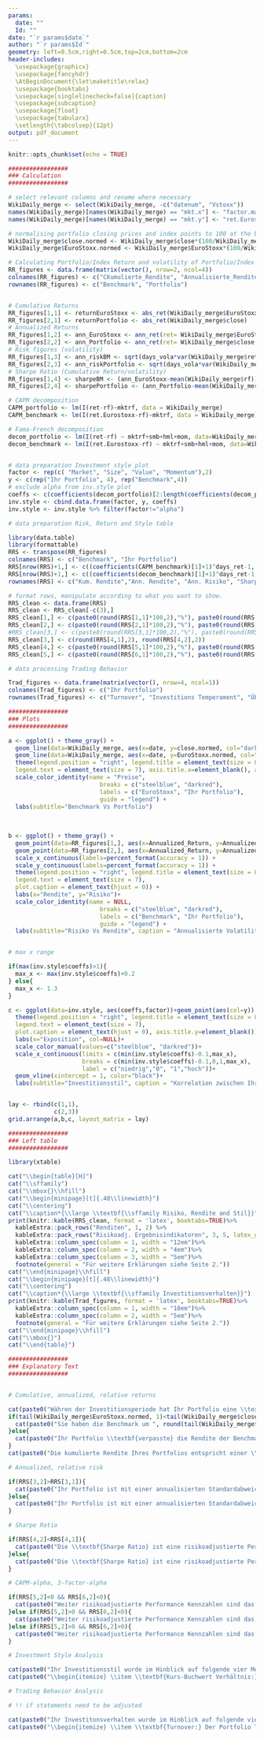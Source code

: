 ```yaml
---
params:
  date: ""
  Id: ""
date: "`r params$date`"
author: "`r params$Id`"
geometry: left=0.5cm,right=0.5cm,top=2cm,bottom=2cm
header-includes:
  \usepackage{graphicx}
  \usepackage{fancyhdr}
  \AtBeginDocument{\let\maketitle\relax}
  \usepackage{booktabs}
  \usepackage[singlelinecheck=false]{caption}
  \usepackage{subcaption}
  \usepackage{float}
  \usepackage{tabularx}
  \setlength{\tabcolsep}{12pt}
output: pdf_document
---
```


\makeatletter
\fancypagestyle{plain}{
  \fancyhf{}
  \fancyhead[R]{Inv. period: \@date}
  \fancyhead[C]{\small{ID: \@author}}
  \fancyhead[L]{Feedback Investitionsverhalten}
  \fancyfoot[C]{\thepage}
  \fancyfoot[R]{\includegraphics[width=6cm]{Duo_logo.png}}
}

\pagestyle{plain}
\vspace*{1\baselineskip}

```r
knitr::opts_chunk$set(echo = TRUE)
```

```r

#################
### Calculation
#################

# select relevant columns and rename where necessary 
WikiDaily_merge <- select(WikiDaily_merge, -c("datenum", "Vstoxx"))
names(WikiDaily_merge)[names(WikiDaily_merge) == "mkt.x"] <- "factor.market"
names(WikiDaily_merge)[names(WikiDaily_merge) == "mkt.y"] <- "ret.Eurostoxx"

# normalising portfolio closing prices and index points to 100 at the beginning
WikiDaily_merge$close.normed <- WikiDaily_merge$close*(100/WikiDaily_merge$close[1])
WikiDaily_merge$EuroStoxx.normed <- WikiDaily_merge$EuroStoxx*(100/WikiDaily_merge$EuroStoxx[1])

# Calculating Portfolio/Index Return and volatility of Portfolio/Index Returns
RR_figures <- data.frame(matrix(vector(), nrow=2, ncol=4))
colnames(RR_figures) <- c("CKumulierte_Rendite", "Annualisierte_Rendite", "Annualisiertes_Risiko", "Sharpe_Ratio")
rownames(RR_figures) <- c("Benchmark", "Portfolio")


# Cumulative Returns
RR_figures[1,1] <- returnEuroStoxx <- abs_ret(WikiDaily_merge$EuroStoxx)
RR_figures[2,1] <- returnPortfolio <- abs_ret(WikiDaily_merge$close)
# Annualized Returns
RR_figures[1,2] <- ann_EuroStoxx <- ann_ret(ret= WikiDaily_merge$EuroStoxx, days_ret=days_ret, start_date = start_date, end_date=end_date)
RR_figures[2,2] <- ann_Portfolio <- ann_ret(ret= WikiDaily_merge$close, days_ret=days_ret, start_date = start_date, end_date=end_date)
# Risk figures (volatility)
RR_figures[1,3] <- ann_riskBM <- sqrt(days_vola*var(WikiDaily_merge$ret.Eurostoxx))
RR_figures[2,3] <- ann_riskPortfolio <- sqrt(days_vola*var(WikiDaily_merge$ret))
# Sharpe Ratio (Cumulative Return/volatility)
RR_figures[1,4] <- sharpeBM <- (ann_EuroStoxx-mean(WikiDaily_merge$rf))/ann_riskBM
RR_figures[2,4] <- sharpePortfolio <- (ann_Portfolio-mean(WikiDaily_merge$rf))/ann_riskPortfolio

# CAPM decomposition
CAPM_portfolio <- lm(I(ret-rf)~mktrf, data = WikiDaily_merge)
CAPM_benchmark <- lm(I(ret.Eurostoxx-rf)~mktrf, data = WikiDaily_merge)

# Fama-French decomposition
decom_portfolio <- lm(I(ret-rf) ~ mktrf+smb+hml+mom, data=WikiDaily_merge)
decom_benchmark <- lm(I(ret.Eurostoxx-rf) ~ mktrf+smb+hml+mom, data=WikiDaily_merge)


# data preparation Investment style plot
factor <- rep(c( "Market", "Size", "Value", "Momentum"),2)
y <- c(rep("Ihr Portfolio", 4), rep("Benchmark",4))
# exclude alpha from inv.style plot
coeffs <- c(coefficients(decom_portfolio)[2:length(coefficients(decom_portfolio))], coefficients(decom_benchmark)[2:length(coefficients(decom_benchmark))])
inv.style <- cbind.data.frame(factor, y, coeffs)
inv.style <- inv.style %>% filter(factor!="alpha")

# data preparation Risk, Return and Style table

library(data.table)
library(formattable)
RRS <- transpose(RR_figures)
colnames(RRS) <- c("Benchmark", "Ihr Portfolio")
RRS[nrow(RRS)+1,] <- c((coefficients(CAPM_benchmark)[1]+1)^days_ret-1, (coefficients(CAPM_portfolio)[1]+1)^days_ret-1)
RRS[nrow(RRS)+1,] <- c((coefficients(decom_benchmark)[1]+1)^days_ret-1, (coefficients(decom_portfolio)[1]+1)^days_ret-1)
rownames(RRS) <- c("Kum. Rendite","Ann. Rendite", "Ann. Risiko", "Sharpe Ratio", "Ann. CAPM adj. Alpha", "Ann. 3-Factor-adj. Alpha")

# format rows, manipulate according to what you want to show.
RRS_clean <- data.frame(RRS)
RRS_clean <- RRS_clean[-c(3),]
RRS_clean[1,] <- c(paste0(round(RRS[1,1]*100,2),"%"), paste0(round(RRS[1,2]*100,2),"%"))
RRS_clean[2,] <- c(paste0(round(RRS[2,1]*100,2),"%"), paste0(round(RRS[2,2]*100,2),"%"))
#RRS_clean[3,] <- c(paste0(round(RRS[3,1]*100,2),"%"), paste0(round(RRS[3,2]*100,2),"%")) # Ann. Risk excluded
RRS_clean[3,] <- c(round(RRS[4,1],2), round(RRS[4,2],2))
RRS_clean[4,] <- c(paste0(round(RRS[5,1]*100,2),"%"), paste0(round(RRS[5,2]*100,2),"%"))
RRS_clean[5,] <- c(paste0(round(RRS[6,1]*100,2),"%"), paste0(round(RRS[6,2]*100,2),"%"))

# data processing Trading Behavior

Trad_figures <- data.frame(matrix(vector(), nrow=4, ncol=1))
colnames(Trad_figures) <- c("Ihr Portfolio")
rownames(Trad_figures) <- c("Turnover", "Investitions Temperament", "Überzeugung", "Selbstüberschätzung")
```


```r

#################
### Plots
#################

a <- ggplot() + theme_gray() +
  geom_line(data=WikiDaily_merge, aes(x=date, y=close.normed, col="darkred")) +
  geom_line(data=WikiDaily_merge, aes(x=date, y=EuroStoxx.normed, col="steelblue")) +
  theme(legend.position = "right", legend.title = element_text(size = 8),
  legend.text = element_text(size = 7), axis.title.x=element_blank(), axis.title.y=element_blank()) +
  scale_color_identity(name = "Preise",
                          breaks = c("steelblue", "darkred"),
                          labels = c("EuroStoxx", "Ihr Portfolio"),
                          guide = "legend") +
  labs(subtitle="Benchmark Vs Portfolio")
  
  
  
b <- ggplot() + theme_gray() +
  geom_point(data=RR_figures[1,], aes(x=Annualized_Return, y=Annualized_Risk, col="steelblue")) +
  geom_point(data=RR_figures[2,], aes(x=Annualized_Return, y=Annualized_Risk, col="darkred")) +
  scale_x_continuous(labels=percent_format(accuracy = 1)) +
  scale_y_continuous(labels=percent_format(accuracy = 1)) +
  theme(legend.position = "right", legend.title = element_text(size = 8),
  legend.text = element_text(size = 7), 
  plot.caption = element_text(hjust = 0)) +
  labs(x="Rendite", y="Risiko")+
  scale_color_identity(name = NULL,
                          breaks = c("steelblue", "darkred"),
                          labels = c("Benchmark", "Ihr Portfolio"),
                          guide = "legend") +
  labs(subtitle="Risiko Vs Rendite", caption = "Annualisierte Volatilität und Rendite während dem Investitionszeitraum.")


# max x range

if(max(inv.style$coeffs)>1){
  max_x <- max(inv.style$coeffs)+0.2
} else{
  max_x <- 1.3
}

c <- ggplot(data=inv.style, aes(coeffs,factor))+geom_point(aes(col=y)) +
  theme(legend.position = "right", legend.title = element_text(size = 8),
  legend.text = element_text(size = 7), 
  plot.caption = element_text(hjust = 0), axis.title.y=element_blank()) +
  labs(x="Exposition", col=NULL)+
  scale_color_manual(values=c("steelblue", "darkred"))+
  scale_x_continuous(limits = c(min(inv.style$coeffs)-0.1,max_x),
                     breaks = c(min(inv.style$coeffs)-0.1,0,1,max_x), 
                     label = c("niedrig","0", "1","hoch"))+
  geom_vline(xintercept = 1, color="black")+
  labs(subtitle="Investitionsstil", caption = "Korrelation zwischen Ihrem Portfolio und verschiedenen klassischen Portfolios. Die schwarze Linie entspricht einer Korrelation von 1.")


lay <- rbind(c(1,1),
             c(2,3))
grid.arrange(a,b,c, layout_matrix = lay)

```


```r

#################
### Left table
#################

library(xtable)

cat("\\begin{table}[H]")
cat("\\sffamily")
cat("\\mbox{}\\hfill")
cat("\\begin{minipage}[t]{.48\\linewidth}")
cat("\\centering")
cat("\\caption*{\\large \\textbf{\\sffamily Risiko, Rendite and Stil}}")
print(knitr::kable(RRS_clean, format = 'latex', booktabs=TRUE)%>%
  kableExtra::pack_rows("Renditen", 1, 2) %>%
  kableExtra::pack_rows("Risikoadj. Ergebnisindikatoren", 3, 5, latex_gap_space = "0.3cm")%>%
  kableExtra::column_spec(column = 1, width = "12em")%>%
  kableExtra::column_spec(column = 2, width = "4em")%>%
  kableExtra::column_spec(column = 3, width = "5em")%>%
  footnote(general = "Für weitere Erklärungen siehe Seite 2."))
cat("\\end{minipage}\\hfill")
cat("\\begin{minipage}[t]{.48\\linewidth}")
cat("\\centering")
cat("\\caption*{\\large \\textbf{\\sffamily Investitionsverhalten}}")
print(knitr::kable(Trad_figures, format = 'latex', booktabs=TRUE)%>%
  kableExtra::column_spec(column = 1, width = "10em")%>%
  kableExtra::column_spec(column = 2, width = "5em")%>%
  footnote(general = "Für weitere Erklärungen siehe Seite 2."))
cat("\\end{minipage}\\hfill")
cat("\\mbox{}")
cat("\\end{table}")
```

\pagebreak

\textbf{\large Benchmark Vs Portfolio}

```r

#################
### Explanatory Text
#################


# Cumulative, annualized, relative returns

cat(paste0("Währen der Investitionsperiode hat Ihr Portfolio eine \\textbf{kumulierte Rendite} von ", round(tail(WikiDaily_merge$close.normed, 1)-100, 2), "% erwirtschaftet, während die vergleichbare Benchmark eine Rendite von ", round(tail(WikiDaily_merge$EuroStoxx.normed, 1)-100,2), "% erzielt hat."))
if(tail(WikiDaily_merge$EuroStoxx.normed, 1)<tail(WikiDaily_merge$close.normed, 1)){
  cat(paste0("Sie haben die Benchmark um ", round(tail(WikiDaily_merge$close.normed, 1)-tail(WikiDaily_merge$EuroStoxx.normed, 1),2),"% \\textbf{übertroffen}. "))
}else{
  cat(paste0("Ihr Portfolio \\textbf{verpasste} die Rendite der Benchmark um ", round(tail(WikiDaily_merge$close.normed, 1)-tail(WikiDaily_merge$EuroStoxx.normed, 1), 2),"%. "))
}
cat(paste0("Die kumulierte Rendite Ihres Portfolios entspricht einer \\textbf{annualisierten Rendite} von ", round(RRS[2,2]*100,2), "%. Die annualisierte Rendite der Benchmark beläuft sich auf ", round(RRS[2,1]*100,2), "%."))
```

\textbf{\large Risiko vs. Rendite}

```r

# Annualized, relative risk

if(RRS[3,2]>RRS[3,1]){
  cat(paste0("Ihr Portfolio ist mit einer annualisierten Standardabweichung von ", round(RRS[3,2]*100,2), "% \\textbf{riskanter} als die Benchmark welche mit einer annualisierten Standardabweichung von ", round(RRS[3,1]*100,2), "% fluktuiert hat."))
}else{
  cat(paste0("Ihr Portfolio ist mit einer annualisierten Standardabweichung von ", round(RRS[3,2]*100,2), "% \\textbf{weniger riskant} als die Benchmark welche mit einer annualisierten Standardabweichung von ", round(RRS[3,1]*100,2), "% fluktuiert hat."))
}
```

```r

# Sharpe Ratio

if(RRS[4,2]<RRS[4,1]){
  cat(paste0("Die \\textbf{Sharpe Ratio} ist eine risikoadjustierte Performancekennzahl welche das Verhältnis zwischen erzielter Rendite und eingegangen Risiko berechnet. Das Risiko wird als annualisierter Volatilität Ihres Portfolios modelliert. Je höher die Sharpe Ratio desto besser. Ihr Portfolio weist eine Sharpe Ratio von ", round(RRS[4,2],2), " auf und ist somit schlechter als die Shape Ratio der Benchmark von ", round(RRS[4,1],2)))
}else{
  cat(paste0("Die \\textbf{Sharpe Ratio} ist eine risikoadjustierte Performancekennzahl welche das Verhältnis zwischen erzielter Rendite und eingegangen Risiko berechnet. Das Risiko wird als annualisierter Volatilität Ihres Portfolios modelliert. Je höher die Sharpe Ratio desto besser. Ihr Portfolio weist eine Sharpe Ratio von ", round(RRS[4,2],2), " auf und ist somit besser als die Shape Ratio der Benchmark von ", round(RRS[4,1],2)))
}
```

```r

# CAPM-alpha, 3-factor-alpha

if(RRS[5,2]<0 && RRS[6,2]<0){
  cat(paste0("Weiter risikoadjustierte Performance Kennzahlen sind das CAPM (Capital Asst Pricing Model) - respektive das 3-Faktor-adjustierte Alpha. Diese Kennzahlen zeigen ob eine Überendite erzielt werden konnte gegenüber dem Markt. Das \\textbf{CAPM-adjustierte Alpha} korrigiert dabei die realisierte Rendite nur um die generelle Markterwartung. Das \\textbf{3-factor-adjustierte Alpha} geht dabei noch einen Schritt weiter und berücksichtigt auch mögliche Einflüsse von Variabeln wie Grösse, Kurs-Buchwert-Verhältnis und Momentum. Ihr Portfolio weist sowohl ein \\text{negatives} CAPM-adjustiertes Alpha von ", round(RRS[5,2]*100,2), "% als auch ein \\textbf{negatives} 3-factor-adjustiertes Alpha von ", round(RRS[6,2]*100,2), "% aus. Sie konnten über Investitonszeitraum keine Überrendite generieren."))
}else if(RRS[5,2]>0 && RRS[6,2]<0){
  cat(paste0("Weiter risikoadjustierte Performance Kennzahlen sind das CAPM (Capital Asst Pricing Model) - respektive das 3-Faktor-adjustierte Alpha. Diese Kennzahlen zeigen ob eine Überendite erzielt werden konnte gegenüber dem Markt. Das \\textbf{CAPM-adjustierte Alpha} korrigiert dabei die realisierte Rendite nur um die generelle Markterwartung. Das \\textbf{3-factor-adjustierte Alpha} geht dabei noch einen Schritt weiter und berücksichtigt auch mögliche Einflüsse von Variabeln wie Grösse, Kurs-Buchwert-Verhältnis und Momentum. Ihr Portfolio weist ein \\textbf{positives} CAPM-adjustiertes Alpha von ", round(RRS[5,2]*100,2), "% auf. Wird jedoch für die Faktoren Grösse, Kurs-Buchwert-Verhältnis und Momentum kontrolliert, dann resultiert ein \\textbf{negatives} 3-factor-adjustiertes Alpha von ", round(RRS[6,2]*100,2), "%. Sie konnten lediglich eine Überrendite gegenüber dem Marktportfolio generieren."))
}else if(RRS[5,2]>0 && RRS[6,2]>0){
  cat(paste0("Weiter risikoadjustierte Performance Kennzahlen sind das CAPM (Capital Asst Pricing Model) - respektive das 3-Faktor-adjustierte Alpha. Diese Kennzahlen zeigen ob eine Überendite erzielt werden konnte gegenüber dem Markt. Das \\textbf{CAPM-adjustierte Alpha} korrigiert dabei die realisierte Rendite nur um die generelle Markterwartung. Das \\textbf{3-factor-adjustierte Alpha} geht dabei noch einen Schritt weiter und berücksichtigt auch mögliche Einflüsse von Variabeln wie Grösse, Kurs-Buchwert-Verhältnis und Momentum. Ihr Portfolio weist sowohl ein \\textbf{positives} CAPM-adjustiertes Alpha von ", round(RRS[5,2]*100,2), "% als auch ein \\textbf{positives} 3-factor-adjustiertes Alpha von ", round(RRS[6,2]*100,2), "% auf. Sie erzielten eine Überendite gegenüber dem Marktportfolio. Auch wenn für die zusätzlichen Variabeln Grösse, Kurs-Buchwert-Verhältnis und Momentum kontrolliert wird, konnte eine Überendite generiert werden."))
}
```

\textbf{\large Investitionsstil}

```r

# Investment Style Analysis

cat(paste0("Ihr Investitionsstil wurde im Hinblick auf folgende vier Merkmale analysiert: "))
cat(paste0("\\begin{itemize} \\item \\textbf{Kurs-Buchwert Verhältnis:} Aktien mit einem niedrigen Kurs-Buchwert Verhältnis (Value-Aktien) werden unter ihrem intrinsischen Wert gehandelt und werden daher von Marktteilnehmern als unterbewertet eingestuft. ",if(subset(inv.style, factor=="Value" & y=="Benchmark")$coeffs>subset(inv.style, factor=="Value" & y=="Your Portfolio")$coeffs){"Ihr Portfolio korrelierte weniger mit Value-Aktien als die Benchmark."}else{"Ihr Portfolio korrelierte mehr mit Value-Aktien als die Benchmark."}, "\\item \\textbf{Size:} Die Grösse eines Unternehmen (d.h. die Marktkapitalisierung) hinter einer Aktie hat oft einen Einfluss auf deren Performance. Kleinere Unternehmen neigen dazu besser zu performen als grosse Konglomerate. ",if(subset(inv.style, factor=="Size" & y=="Benchmark")$coeffs>subset(inv.style, factor=="Size" & y=="Your Portfolio")$coeffs){"Verglichen mit der Benchmark, haben Sie mit Ihrer Portfolioallokation vermehrt in grössere Unternehmen investiert. "}else{"Verglichen mit der Benchmark, haben Sie mit Ihrer Portfolioallokation vermehrt in kleinere Unternehmen investiert. "},"\\item \\textbf{Momentum:} Anleger welche eine Momentum-Strategie verfolgen, investieren dabei in die renditestärksten Aktien der jüngeren Vergangenheit. Dabei geht man von der Hypothese aus, dass Aktien welche in jüngster Vergangenheit hohe Renditen erzielt haben, dies in der nahen Zukunft auch tun werden. } ",if(subset(inv.style, factor=="Momentum" & y=="Benchmark")$coeffs>subset(inv.style, factor=="Momentum" & y=="Your Portfolio")$coeffs){"Ihr Portfolio korrelierte weniger mit Momentum-Aktien als die Benchmark. "}else{"Ihr Portfolio korrelierte mehr mit Momentum-Aktien als die Benchmark."}, "\\item \\textbf{Market:} Das Markt-Beta ist in Gradmesser, der aussagt, wie stark ein Asset im Vergleich zum Markt schwankt. Wert von 1 bedeutet, dass das Asset ungefähr das gleiche Risiko birgt, wie eine Investition ins Marktportfolio. ",if(subset(inv.style, factor=="Market" & y=="Benchmark")$coeffs>subset(inv.style, factor=="Market" & y=="Your Portfolio")$coeffs){"Ihr Portfolio schwankte weniger stark im Vergleich zum Markt als die ausgewählte Benchmark. "}else{"Ihr Portfolio schwankte stärker im Vergleich zum Markt als die ausgewählte Benchmark. "},"\\end{itemize}"))
```


\textbf{\large Trading Behavior}

```r

# Trading Behavior Analysis

# !! if statements need to be adjusted

cat(paste0("Ihr Investitonsverhalten wurde im Hinblick auf folgende vier Merkmale analysiert: "))
cat(paste0("\\begin{itemize} \\item \\textbf{Turnover:} Der Portfolio Turnover ist eine Kennzahl welche die generelle Trading Aktivität misst. Dabei werden Ihre Käufe und Verkäufe von Wertpapieren während der Investitonsperiode ins Verhältnis zum gesamten Vermögens gesetzt. } ",if(subset(inv.style, factor=="Value" & y=="Benchmark")$coeffs>subset(inv.style, factor=="Value" & y=="Your Portfolio")$coeffs){"\\textcolor{red}{Your Portfolio had less exposure to value stocks than the Benchmark.}"}else{"\\textcolor{red}{Your Portfolio had more exposure to value stocks than the Benchmark.}"}, "\\item \\textbf{Investitionstemperament:} Dies ist eine Kennzahl welche die Reaktion eines Instvestors zur Marktaktivität misst. Dabei wird die Korrelation zwischen der Marktvolatilität und der Anzahl getätigter Trades des Investors untersucht. Ist diese Korrelation positiv, so reagiert der Investor verstärkt auf Marktunsicherheit und weist ein erhöhtes Investitionstemperament auf. } ",if(subset(inv.style, factor=="Size" & y=="Benchmark")$coeffs>subset(inv.style, factor=="Size" & y=="Your Portfolio")$coeffs){"\\textcolor{red}{Your Portfolio was invested more heavily in stocks of bigger companies than the Benchmark.}"}else{"\\textcolor{red}{Your Portfolio was invested more heavily in stocks of smaller companies than the Benchmark.}"},"\\item \\textbf{Überzeugung:} Mit Überzeugung wird gemessen ob der Investor eher dazu neigt kleine oder grosse Trades zu tätigen. Dabei wird das Volumen der individuellen Trades im Verhältnis zum Wert des Portfolios analysiert. Investoren welche grössere Volumina handeln, haben eine höhere Überzeugung ",if(subset(inv.style, factor=="Momentum" & y=="Benchmark")$coeffs>subset(inv.style, factor=="Momentum" & y=="Your Portfolio")$coeffs){"\\textcolor{red}{Your Portfolio had less exposure to momentum stocks compared to the Benchmark.}"}else{"\\textcolor{red}{Your Portfolio had more exposure to momentum stocks compared to the Benchmark.}"}, "\\item \\textbf{Selbstüberschätzung:} Investoren welche sich und Ihre Fähigkeiten überschätzen weisen häufig einen hohen Portfolio Turnover in Kombination mit underdurchschnittliche Renditen auf. ",if(subset(inv.style, factor=="Market" & y=="Benchmark")$coeffs>subset(inv.style, factor=="Market" & y=="Your Portfolio")$coeffs){"Your Portfolio had less exposure to the market compared to the Benchmark."}else{"\\textcolor{red}{Your Portfolio had more exposure to the market compared to the Benchmark.}"},"\\end{itemize}"))
```



